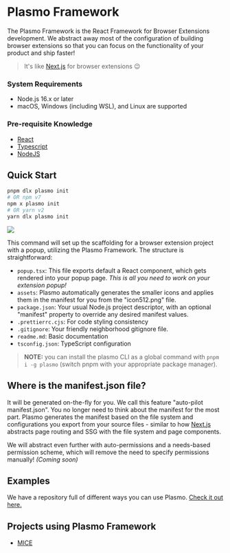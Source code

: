 # Plasmo Framework

The Plasmo Framework is the React Framework for Browser Extensions development. We abstract away most of the configuration of building browser extensions so that you can focus on the functionality of your product and ship faster!

> It's like [Next.js](https://nextjs.org/) for browser extensions 😉

### System Requirements

- Node.js 16.x or later
- macOS, Windows (including WSL), and Linux are supported

### Pre-requisite Knowledge

- [React](https://reactjs.org/)
- [Typescript](https://www.typescriptlang.org/)
- [NodeJS](https://nodejs.org/)

## Quick Start

```sh
pnpm dlx plasmo init
# OR npm v7
npm x plasmo init
# OR yarn v2
yarn dlx plasmo init
```

![](/screenshots/file_structure.png)

This command will set up the scaffolding for a browser extension project with a popup, utilizing the Plasmo Framework. The structure is straightforward:

- `popup.tsx`: This file exports default a React component, which gets rendered into your popup page. _This is all you need to work on your extension popup!_
- `assets`: Plasmo automatically generates the smaller icons and applies them in the manifest for you from the "icon512.png" file.
- `package.json`: Your usual Node.js project descriptor, with an optional "manifest" property to override any desired manifest values.
- `.prettierrc.cjs`: For code styling consistency
- `.gitignore`: Your friendly neighborhood gitignore file.
- `readme.md`: Basic documentation
- `tsconfig.json`: TypeScript configuration

> **NOTE:** you can install the plasmo CLI as a global command with `pnpm i -g plasmo` (switch pnpm with your appropriate package manager).

## Where is the manifest.json file?

It will be generated on-the-fly for you. We call this feature "auto-pilot manifest.json". You no longer need to think about the manifest for the most part. Plasmo generates the manifest based on the file system and configurations you export from your source files - similar to how [Next.js](https://nextjs.org/) abstracts page routing and SSG with the file system and page components.

We will abstract even further with auto-permissions and a needs-based permission scheme, which will remove the need to specify permissions manually! _(Coming soon)_

## Examples

We have a repository full of different ways you can use Plasmo. [Check it out here.](https://github.com/PlasmoHQ/examples)

## Projects using Plasmo Framework

- [MICE](https://github.com/PlasmoHQ/mice)
